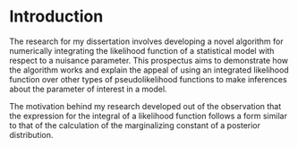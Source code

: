# Introduction

\doublespacing

The research for my dissertation involves developing a novel algorithm for numerically integrating the likelihood function of a statistical model with respect to a nuisance parameter. This prospectus aims to demonstrate how the algorithm works and explain the appeal of using an integrated likelihood function over other types of pseudolikelihood functions to make inferences about the parameter of interest in a model. 

The motivation behind my research developed out of the observation that the expression for the integral of a likelihood function follows a form similar to that of the calculation of the marginalizing constant of a posterior distribution. 




